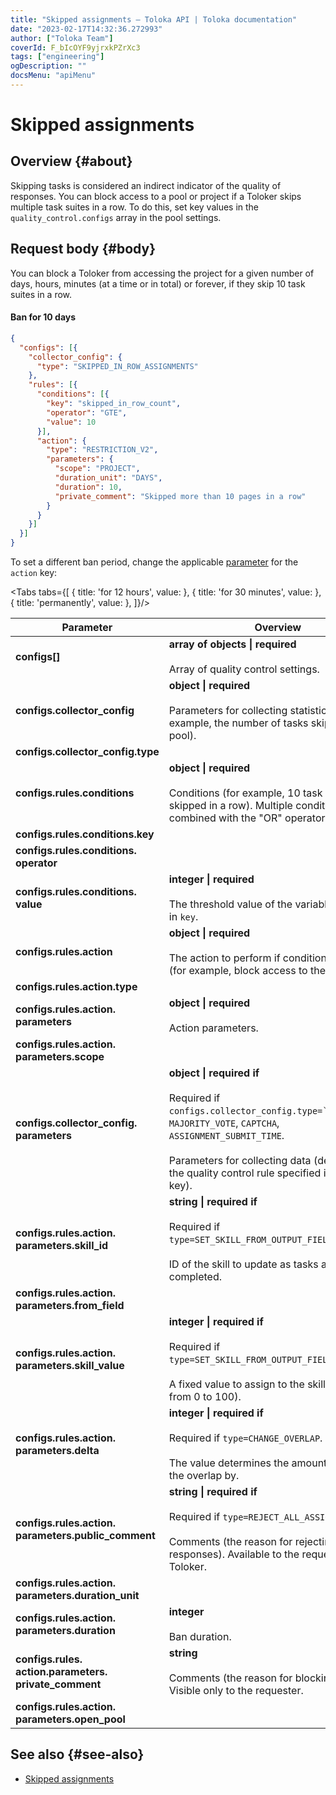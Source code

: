 ```yaml
---
title: "Skipped assignments — Toloka API | Toloka documentation"
date: "2023-02-17T14:32:36.272993"
author: ["Toloka Team"]
coverId: F_bIcOYF9yjrxkPZrXc3
tags: ["engineering"]
ogDescription: ""
docsMenu: "apiMenu"
---
```



# Skipped assignments

## Overview {#about}

Skipping tasks is considered an indirect indicator of the quality of responses. You can block access to a pool or project if a Toloker skips multiple task suites in a row. To do this, set key values in the `quality_control.configs` array in the pool settings.

## Request body {#body}

You can block a Toloker from accessing the project for a given number of days, hours, minutes (at a time or in total) or forever, if they skip 10 task suites in a row.

#### Ban for 10 days

```json
{
  "configs": [{
    "collector_config": {
      "type": "SKIPPED_IN_ROW_ASSIGNMENTS"
    },
    "rules": [{
      "conditions": [{
        "key": "skipped_in_row_count",
        "operator": "GTE",
        "value": 10
      }],
      "action": {
        "type": "RESTRICTION_V2",
        "parameters": {
          "scope": "PROJECT",
          "duration_unit": "DAYS",
          "duration": 10,
          "private_comment": "Skipped more than 10 pages in a row"
        }
      }
    }]
  }]
}
```

To set a different ban period, change the applicable [parameter](/docs/api/goldenset#configs-rules-action-parameters-duration) for the `action` key:

<Tabs tabs={[
  { title: 'for 12 hours', value: <SkippedList1/> },
  { title: 'for 30 minutes', value: <SkippedList2/> },
  { title: 'permanently', value: <SkippedList3/> },
]}/>

Parameter | Overview
----- | -----
**configs[]** | **array of objects \| required**<br/><br/>Array of quality control settings.
**configs.collector_config** | **object \| required**<br/><br/>Parameters for collecting statistics (for example, the number of tasks skipped in the pool).
**configs.collector_config.type** | <SkippedTable1/>
**configs.rules.conditions** | **object \| required**<br/><br/>Conditions (for example, 10 task suites skipped in a row). Multiple conditions are combined with the "OR" operator.
**configs.rules.conditions.key** | <SkippedTable2/>
**configs.rules.conditions. operator** | <SkippedTable3/>
**configs.rules.conditions. value** | **integer \| required**<br/><br/>The threshold value of the variable specified in `key`.
**configs.rules.action** | **object \| required**<br/><br/>The action to perform if conditions are met (for example, block access to the project).
**configs.rules.action.type** | <SkippedTable4/>
**configs.rules.action. parameters** | **object \| required**<br/><br/>Action parameters.
**configs.rules.action. parameters.scope** | <SkippedTable5/>
**configs.collector_config. parameters** | **object \| required if**<br/><br/>Required if `configs.collector_config.type=``GOLDEN_SET`, `MAJORITY_VOTE`, `CAPTCHA`, `ASSIGNMENT_SUBMIT_TIME`.<br/><br/>Parameters for collecting data (depends on the quality control rule specified in the `type` key).
**configs.rules.action. parameters.skill_id** | **string \| required if**<br/><br/>Required if `type=SET_SKILL_FROM_OUTPUT_FIELD`.<br/><br/>ID of the skill to update as tasks are completed.
**configs.rules.action. parameters.from_field** | <SkippedTable6/>
**configs.rules.action. parameters.skill_value** | **integer \| required if**<br/><br/>Required if `type=SET_SKILL_FROM_OUTPUT_FIELD`.<br/><br/>A fixed value to assign to the skill (a number from 0 to 100).
**configs.rules.action. parameters.delta** | **integer \| required if**<br/><br/>Required if `type=CHANGE_OVERLAP`.<br/><br/>The value determines the amount to change the overlap by.
**configs.rules.action. parameters.public_comment** | **string \| required if**<br/><br/>Required if `type=REJECT_ALL_ASSIGNMENTS`.<br/><br/>Comments (the reason for rejecting responses). Available to the requester and the Toloker.
**configs.rules.action. parameters.duration_unit** | <SkippedTable7/>
**configs.rules.action. parameters.duration** | **integer**<br/><br/>Ban duration.
**configs.rules. action.parameters. private_comment** | **string**<br/><br/>Comments (the reason for blocking access). Visible only to the requester.
**configs.rules.action. parameters.open_pool** | <SkippedTable8/>

## See also {#see-also}

- [Skipped assignments](/docs/guide/skipped-assignments)

<ContactGuideSupport/>

